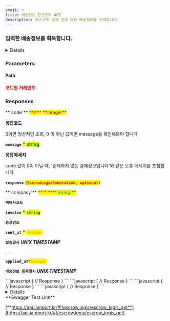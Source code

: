 ```yaml
---
emoji: ⌨
title: 배송정보 단건조회 API
description: 에스크로 결제 건에 대한 배송정보를 조회합니다.
---
```




### 입력한 배송정보를 획득합니다.

<Details>
<p slot="summary"><strong>지원되는 PG사 확인하기</strong></p>

- KG이니시스
- NHN KCP
- 페이조아(다우)

</Details>

<Swagger method="get" path="/escrows/logis/{imp_uid}" baseUrl="https://api.iamport.kr" summary="등록한 배송정보를 단건 획득합니다.">
<SwaggerDescription>

</SwaggerDescription>

### Parameters

#### Path

<SwaggerParameter name="imp_uid" type="String" required="true">
<mark style="color:red;">

**포트원 거래번호**

</mark>

</SwaggerParameter>

### Responses

<SwaggerResponse status="200: OK" description="성공">
<Tabs>
<Tab title="EscrowLogisResponse">
**`code`** <mark style="color:red;">**\***</mark> <mark style="color:purple;">**integer**</mark>

**응답코드**

0이면 정상적인 조회, 0 이 아닌 값이면 message를 확인해봐야 합니다

**`message`** <mark style="color:red;">**\***</mark> <mark style="color:green;">**string**</mark>

**응답메세지**

code 값이 0이 아닐 때, '존재하지 않는 결제정보입니다'와 같은 오류 메세지를 포함합니다

**`response`** <mark style="color:red;">**`(EscrowLogisAnnotation, optional)`**</mark>

</Tab>
</Tabs>

<Tabs>
<Tab title="EscrowLogisAnnotation">
**`company`** <mark style="color:red;">**`*`**</mark><mark style="color:green;">**`string`**</mark>

**`택배사코드`**

**`invoice`** <mark style="color:red;">**\***</mark> <mark style="color:green;">**`string`**</mark>

**`송장번호`**

**`sent_at`** <mark style="color:red;">**\***</mark> <mark style="color:orange;">**`integer`**</mark>

**`발송일시`** _**UNIX TIMESTAMP**_

\_\_

**`applied_at`**_<mark style="color:red;">**`*`**</mark>_<mark style="color:orange;">**`integer`**</mark>

**`배송정보 등록일시`** _**UNIX TIMESTAMP**_

</Tab>
</Tabs>

</SwaggerResponse>

<SwaggerResponse status="400: Bad Request" description="필수 파라미터가 누락되거나 (PG사별로 필수 여부가 다를 수 있음), 지원하는 않는 PG사인 경우">
```javascript
{
    // Response
}
```

</SwaggerResponse>

<SwaggerResponse status="401: Unauthorized" description="인증 Token이 전달되지 않았거나 유효하지 않은 경우">
```javascript
{
    // Response
}
```

</SwaggerResponse>

<SwaggerResponse status="404: Not Found" description="배송정보를 조회할 거래건이 존재하지 않음">
```javascript
{
    // Response
}
```

</SwaggerResponse>

<SwaggerResponse status="500: Internal Server Error" description="배송정보 조회 도중 오류 발생">
```javascript
{
    // Response
}
```

</SwaggerResponse>

</Swagger>

<Details>
<p slot="summary">Response Model Schema</p>

```json
{
  "code": 0,
  "message": "string",
  "response": {
    "company": "string",
    "invoice": "string",
    "sent_at": 0,
    "applied_at": 0
  }
}
```

</Details>

<Hint style="success">
**Swagger Test Link**

[**https://api.iamport.kr/#!/escrow.logis/escrow_logis_get**](https://api.iamport.kr/#!/escrow.logis/escrow_logis_get)

</Hint>
